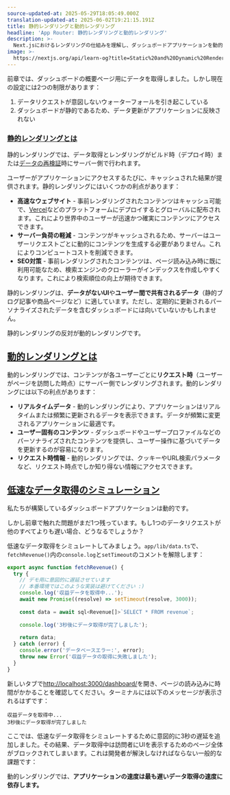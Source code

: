 ```yaml
---
source-updated-at: 2025-05-29T18:05:49.000Z
translation-updated-at: 2025-06-02T19:21:15.191Z
title: 静的レンダリングと動的レンダリング
headline: 'App Router: 静的レンダリングと動的レンダリング'
description: >-
  Next.jsにおけるレンダリングの仕組みを理解し、ダッシュボードアプリケーションを動的にする方法について学びましょう。
image: >-
  https://nextjs.org/api/learn-og?title=Static%20and%20Dynamic%20Rendering&amp;chapter=8
---
```


前章では、ダッシュボードの概要ページ用にデータを取得しました。しかし現在の設定には2つの制限があります：

1. データリクエストが意図しないウォーターフォールを引き起こしている
2. ダッシュボードが静的であるため、データ更新がアプリケーションに反映されない

### [静的レンダリングとは](#what-is-static-rendering)

静的レンダリングでは、データ取得とレンダリングがビルド時（デプロイ時）または[データの再検証](/docs/app/building-your-application/data-fetching/fetching-caching-and-revalidating#revalidating-data)時にサーバー側で行われます。

ユーザーがアプリケーションにアクセスするたびに、キャッシュされた結果が提供されます。静的レンダリングにはいくつかの利点があります：

* **高速なウェブサイト** - 事前レンダリングされたコンテンツはキャッシュ可能で、[Vercel](https://vercel.com/)などのプラットフォームにデプロイするとグローバルに配布されます。これにより世界中のユーザーが迅速かつ確実にコンテンツにアクセスできます。
* **サーバー負荷の軽減** - コンテンツがキャッシュされるため、サーバーはユーザーリクエストごとに動的にコンテンツを生成する必要がありません。これによりコンピュートコストを削減できます。
* **SEO対策** - 事前レンダリングされたコンテンツは、ページ読み込み時に既に利用可能なため、検索エンジンのクローラーがインデックスを作成しやすくなります。これにより検索順位の向上が期待できます。

静的レンダリングは、**データがないUI**や**ユーザー間で共有されるデータ**（静的ブログ記事や商品ページなど）に適しています。ただし、定期的に更新されるパーソナライズされたデータを含むダッシュボードには向いていないかもしれません。

静的レンダリングの反対が動的レンダリングです。

[動的レンダリングとは](#what-is-dynamic-rendering)
--------------------------------------------------------

動的レンダリングでは、コンテンツが各ユーザーごとに**リクエスト時**（ユーザーがページを訪問した時点）にサーバー側でレンダリングされます。動的レンダリングには以下の利点があります：

* **リアルタイムデータ** - 動的レンダリングにより、アプリケーションはリアルタイムまたは頻繁に更新されるデータを表示できます。データが頻繁に変更されるアプリケーションに最適です。
* **ユーザー固有のコンテンツ** - ダッシュボードやユーザープロファイルなどのパーソナライズされたコンテンツを提供し、ユーザー操作に基づいてデータを更新するのが容易になります。
* **リクエスト時情報** - 動的レンダリングでは、クッキーやURL検索パラメータなど、リクエスト時点でしか知り得ない情報にアクセスできます。

[低速なデータ取得のシミュレーション](#simulating-a-slow-data-fetch)
-------------------------------------------------------------

私たちが構築しているダッシュボードアプリケーションは動的です。

しかし前章で触れた問題がまだ1つ残っています。もし1つのデータリクエストが他のすべてよりも遅い場合、どうなるでしょうか？

低速なデータ取得をシミュレートしてみましょう。`app/lib/data.ts`で、`fetchRevenue()`内の`console.log`と`setTimeout`のコメントを解除します：

```ts {5,6,10} filename="/app/lib/data.ts"
export async function fetchRevenue() {
  try {
    // デモ用に意図的に遅延させています
    // 本番環境ではこのような実装は避けてください :)
    console.log('収益データを取得中...');
    await new Promise((resolve) => setTimeout(resolve, 3000));
 
    const data = await sql<Revenue[]>`SELECT * FROM revenue`;
 
    console.log('3秒後にデータ取得が完了しました');
 
    return data;
  } catch (error) {
    console.error('データベースエラー:', error);
    throw new Error('収益データの取得に失敗しました');
  }
}
```

新しいタブで[http://localhost:3000/dashboard/](http://localhost:3000/dashboard/)を開き、ページの読み込みに時間がかかることを確認してください。ターミナルには以下のメッセージが表示されるはずです：

```
収益データを取得中...
3秒後にデータ取得が完了しました
```

ここでは、低速なデータ取得をシミュレートするために意図的に3秒の遅延を追加しました。その結果、データ取得中は訪問者にUIを表示するためのページ全体がブロックされてしまいます。これは開発者が解決しなければならない一般的な課題です：

動的レンダリングでは、**アプリケーションの速度は最も遅いデータ取得の速度に依存します。**
